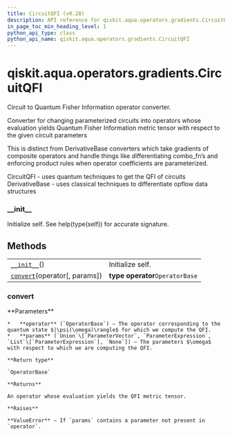 ```yaml
---
title: CircuitQFI (v0.28)
description: API reference for qiskit.aqua.operators.gradients.CircuitQFI in qiskit v0.28
in_page_toc_min_heading_level: 1
python_api_type: class
python_api_name: qiskit.aqua.operators.gradients.CircuitQFI
---
```


<span id="qiskit-aqua-operators-gradients-circuitqfi" />

# qiskit.aqua.operators.gradients.CircuitQFI

<Class id="qiskit.aqua.operators.gradients.CircuitQFI" isDedicatedPage={true} github="https://github.com/qiskit-community/qiskit-aqua/tree/stable/0.9/qiskit/aqua/operators/gradients/circuit_qfis/circuit_qfi.py" signature="CircuitQFI" modifiers="class">
  Circuit to Quantum Fisher Information operator converter.

  Converter for changing parameterized circuits into operators whose evaluation yields Quantum Fisher Information metric tensor with respect to the given circuit parameters

  This is distinct from DerivativeBase converters which take gradients of composite operators and handle things like differentiating combo\_fn’s and enforcing product rules when operator coefficients are parameterized.

  CircuitQFI - uses quantum techniques to get the QFI of circuits DerivativeBase - uses classical techniques to differentiate opflow data structures

  ### \_\_init\_\_

  <Function id="qiskit.aqua.operators.gradients.CircuitQFI.__init__" signature="__init__()">
    Initialize self. See help(type(self)) for accurate signature.
  </Function>

  ## Methods

  |                                                                                                                                            |                                 |
  | ------------------------------------------------------------------------------------------------------------------------------------------ | ------------------------------- |
  | [`__init__`](#qiskit.aqua.operators.gradients.CircuitQFI.__init__ "qiskit.aqua.operators.gradients.CircuitQFI.__init__")()                 | Initialize self.                |
  | [`convert`](#qiskit.aqua.operators.gradients.CircuitQFI.convert "qiskit.aqua.operators.gradients.CircuitQFI.convert")(operator\[, params]) | **type operator**`OperatorBase` |

  ### convert

  <Function id="qiskit.aqua.operators.gradients.CircuitQFI.convert" signature="convert(operator, params=None)" modifiers="abstract">
    **Parameters**

    *   **operator** (`OperatorBase`) – The operator corresponding to the quantum state $|\psi(\omega)\rangle$ for which we compute the QFI.
    *   **params** (`Union`\[`ParameterVector`, `ParameterExpression`, `List`\[`ParameterExpression`], `None`]) – The parameters $\omega$ with respect to which we are computing the QFI.

    **Return type**

    `OperatorBase`

    **Returns**

    An operator whose evaluation yields the QFI metric tensor.

    **Raises**

    **ValueError** – If `params` contains a parameter not present in `operator`.
  </Function>
</Class>

